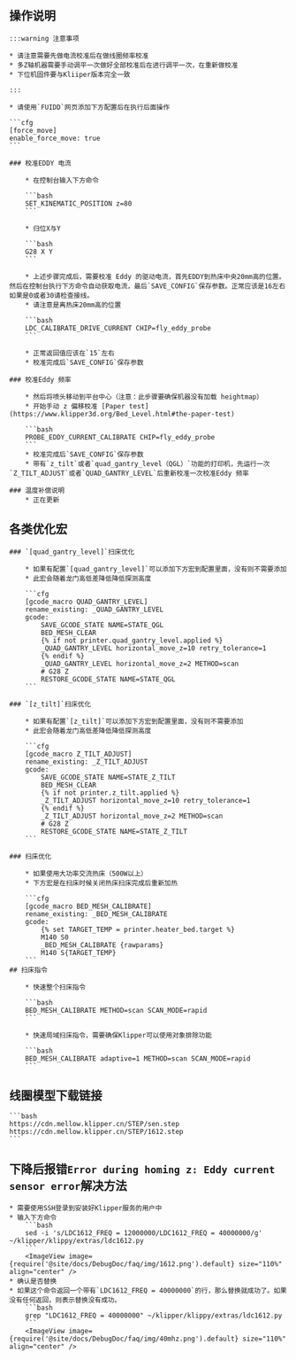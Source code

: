 
## 操作说明

    :::warning 注意事项

    * 请注意需要先做电流校准后在做线圈频率校准
    * 多Z轴机器需要手动调平一次做好全部校准后在进行调平一次，在重新做校准
    * 下位机固件要与Kliiper版本完全一致

    :::

    * 请使用`FUIDD`网页添加下方配置后在执行后面操作

    ```cfg
    [force_move]
    enable_force_move: true
    ```

    ### 校准EDDY 电流

        * 在控制台输入下方命令

        ```bash
        SET_KINEMATIC_POSITION z=80
        ```

        * 归位X与Y

        ```bash
        G28 X Y
        ```

        * 上述步骤完成后，需要校准 Eddy 的驱动电流，首先EDDY到热床中央20mm高的位置。然后在控制台执行下方命令自动获取电流，最后`SAVE_CONFIG`保存参数。正常应该是16左右如果是0或者30请检查接线。
        * 请注意是离热床20mm高的位置

        ```bash
        LDC_CALIBRATE_DRIVE_CURRENT CHIP=fly_eddy_probe
        ```

        * 正常返回值应该在`15`左右
        * 校准完成后`SAVE_CONFIG`保存参数

    ### 校准Eddy 频率

        * 然后将喷头移动到平台中心（注意：此步骤要确保机器没有加载 heightmap）
        * 开始手动 z 偏移校准 [Paper test](https://www.klipper3d.org/Bed_Level.html#the-paper-test)

        ```bash
        PROBE_EDDY_CURRENT_CALIBRATE CHIP=fly_eddy_probe
        ```
        * 校准完成后`SAVE_CONFIG`保存参数
        * 带有`z_tilt`或者`quad_gantry_level（QGL）`功能的打印机，先运行一次`Z_TILT_ADJUST`或者`QUAD_GANTRY_LEVEL`后重新校准一次校准Eddy 频率

    ### 温度补偿说明
        * 正在更新

## 各类优化宏

    ### `[quad_gantry_level]`扫床优化

        * 如果有配置`[quad_gantry_level]`可以添加下方宏到配置里面，没有则不需要添加
        * 此宏会随着龙门高低差降低降低探测高度

        ```cfg
        [gcode_macro QUAD_GANTRY_LEVEL]
        rename_existing: _QUAD_GANTRY_LEVEL
        gcode:
            SAVE_GCODE_STATE NAME=STATE_QGL
            BED_MESH_CLEAR
            {% if not printer.quad_gantry_level.applied %}
            _QUAD_GANTRY_LEVEL horizontal_move_z=10 retry_tolerance=1
            {% endif %}
            _QUAD_GANTRY_LEVEL horizontal_move_z=2 METHOD=scan
            # G28 Z
            RESTORE_GCODE_STATE NAME=STATE_QGL
        ```

    ### `[z_tilt]`扫床优化

        * 如果有配置`[z_tilt]`可以添加下方宏到配置里面，没有则不需要添加
        * 此宏会随着龙门高低差降低降低探测高度

        ```cfg
        [gcode_macro Z_TILT_ADJUST]
        rename_existing: _Z_TILT_ADJUST
        gcode:
            SAVE_GCODE_STATE NAME=STATE_Z_TILT
            BED_MESH_CLEAR
            {% if not printer.z_tilt.applied %}
            _Z_TILT_ADJUST horizontal_move_z=10 retry_tolerance=1
            {% endif %}
            _Z_TILT_ADJUST horizontal_move_z=2 METHOD=scan
            # G28 Z
            RESTORE_GCODE_STATE NAME=STATE_Z_TILT
        ```

    ### 扫床优化

        * 如果使用大功率交流热床（500W以上）
        * 下方宏是在扫床时候关闭热床扫床完成后重新加热

        ```cfg
        [gcode_macro BED_MESH_CALIBRATE]
        rename_existing: _BED_MESH_CALIBRATE
        gcode:
            {% set TARGET_TEMP = printer.heater_bed.target %}
            M140 S0
            _BED_MESH_CALIBRATE {rawparams}
            M140 S{TARGET_TEMP}
        ```
    ## 扫床指令
    
        * 快速整个扫床指令

        ```bash
        BED_MESH_CALIBRATE METHOD=scan SCAN_MODE=rapid
        ```

        * 快速局域扫床指令，需要确保Klipper可以使用对象排除功能

        ```bash
        BED_MESH_CALIBRATE adaptive=1 METHOD=scan SCAN_MODE=rapid
        ```

## 线圈模型下载链接

    ```bash
    https://cdn.mellow.klipper.cn/STEP/sen.step
    https://cdn.mellow.klipper.cn/STEP/1612.step
    ```

## 下降后报错`Error during homing z: Eddy current sensor error`解决方法
    * 需要使用SSH登录到安装好Klipper服务的用户中
    * 输入下方命令
        ```bash
        sed -i 's/LDC1612_FREQ = 12000000/LDC1612_FREQ = 40000000/g' ~/klipper/klippy/extras/ldc1612.py
        ```
        <ImageView image={require('@site/docs/DebugDoc/faq/img/1612.png').default} size="110%" align="center" />
    * 确认是否替换
    * 如果这个命令返回一个带有`LDC1612_FREQ = 40000000`的行，那么替换就成功了。如果没有任何返回，则表示替换没有成功。
        ```bash
        grep "LDC1612_FREQ = 40000000" ~/klipper/klippy/extras/ldc1612.py
        ```
        <ImageView image={require('@site/docs/DebugDoc/faq/img/40mhz.png').default} size="110%" align="center" />
